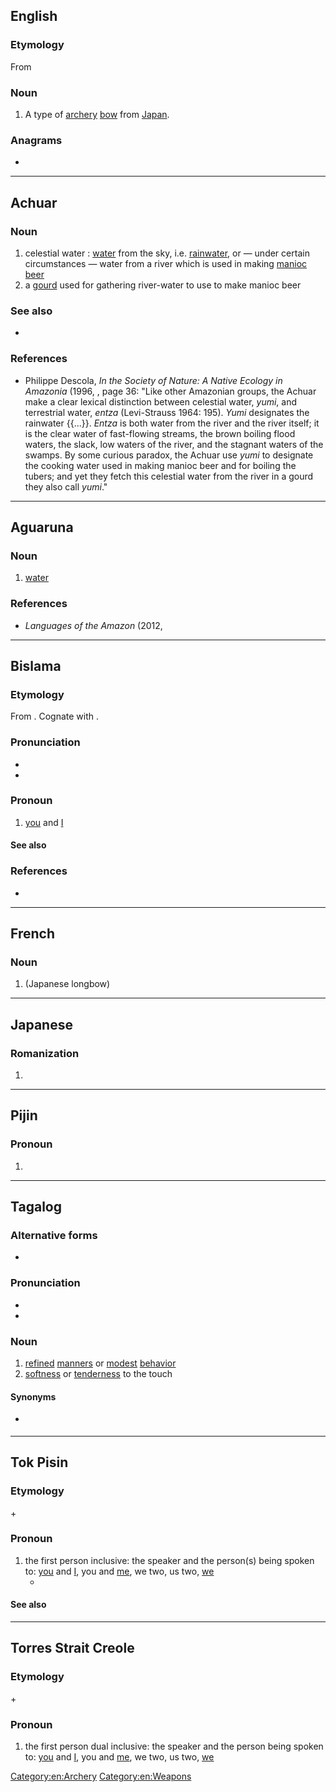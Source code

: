 {{also|Yumi|yùmǐ|þumi}}
==English==
{{wikipedia}}

===Etymology===
From {{bor|en|ja|弓||yumi}}

===Noun===
{{en-noun|s|yumi}}

# A type of [[archery]] [[bow]] from [[Japan]].

===Anagrams===
* {{anagrams|en|a=imuy|Miyu}}

[[Category:en:Archery]]
[[Category:en:Weapons]]

----

==Achuar==

===Noun===
{{head|acu|noun}}

# celestial water : [[water]] from the sky, i.e. [[rainwater]], or — under certain circumstances — water from a river which is used in making [[manioc]] [[beer]]
# a [[gourd]] used for gathering river-water to use to make manioc beer

===See also===
* {{l|acu|entza}} {{gloss|water from the earth, e.g. from a river}}

===References===
* Philippe Descola, ''In the Society of Nature: A Native Ecology in Amazonia'' (1996, {{ISBN|0521574676}}, page 36: "Like other Amazonian groups, the Achuar make a clear lexical distinction between celestial water, ''yumi'', and terrestrial water, ''entza'' (Levi-Strauss 1964: 195). ''Yumi'' designates the rainwater {{...}}. ''Entza'' is both water from the river and the river itself; it is the clear water of fast-flowing streams, the brown boiling flood waters, the slack, low waters of the river, and the stagnant waters of the swamps. By some curious paradox, the Achuar use ''yumi'' to designate the cooking water used in making manioc beer and for boiling the tubers; and yet they fetch this celestial water from the river in a gourd they also call ''yumi''."
{{topics|acu|Water|Tools}}

----

==Aguaruna==

===Noun===
{{head|agr|noun}}

# [[water]]

===References===
* ''Languages of the Amazon'' (2012, {{ISBN|0199593566}}

----

==Bislama==

===Etymology===
From {{compound|bi|yu|t1=you|mi|t2=I}}. Cognate with {{cog|tpi|yumi}}.

===Pronunciation===
* {{IPA|bi|/ˈjumi/}}
* {{hyph|bi|yu|mi}}

===Pronoun===
{{head|bi|pronoun|cat2=personal pronouns}}

# [[you]] and [[I]] {{gl|plural}}

====See also====
{{bi-personal pronouns}}

===References===
* {{R:bi:Crowley:2004|page=46}}

----

==French==

===Noun===
{{fr-noun|m}}

# {{l|en|yumi}} (Japanese longbow)

{{C|fr|Archery|Weapons}}

----

==Japanese==

===Romanization===
{{ja-romaji}}

# {{ja-romanization of|ゆみ}}

----

==Pijin==

===Pronoun===
{{head|pis|pronoun}}

# {{alternative form of|pis|iumi}}

----

==Tagalog==

===Alternative forms===
* {{alter|tl|lumi}}

===Pronunciation===
* {{hyph|tl|yu|mi}}
* {{tl-IPA|yumì}}

===Noun===
{{tl-noun|yumì}}

# [[refined]] [[manners]] or [[modest]] [[behavior]] {{gloss|especially of a young woman}}
# [[softness]] or [[tenderness]] to the touch {{gloss|of texture}}

====Synonyms====
* {{sense|refined manners}} {{l|tl|hinhin}}

----

==Tok Pisin==

===Etymology===
{{m|tpi|yu}} + {{m|tpi|mi}}

===Pronoun===
{{head|tpi|pronoun}}

# the first person inclusive: the speaker and the person(s) being spoken to: [[you]] and [[I]], you and [[me]], we two, us two, [[we]]
#* {{RQ:Buk Baibel|Jenesis|1|2|passage=Tasol graun i no bin i stap olsem '''yumi''' save lukim nau.}}

{{LDL}}

====See also====
{{tpi-personal pronouns}}

----

==Torres Strait Creole==

===Etymology===
{{m|tcs|yu}} + {{m|tcs|mi}}

===Pronoun===
{{head|tcs|pronoun}}

# the first person dual inclusive: the speaker and the person being spoken to: [[you]] and [[I]], you and [[me]], we two, us two, [[we]]